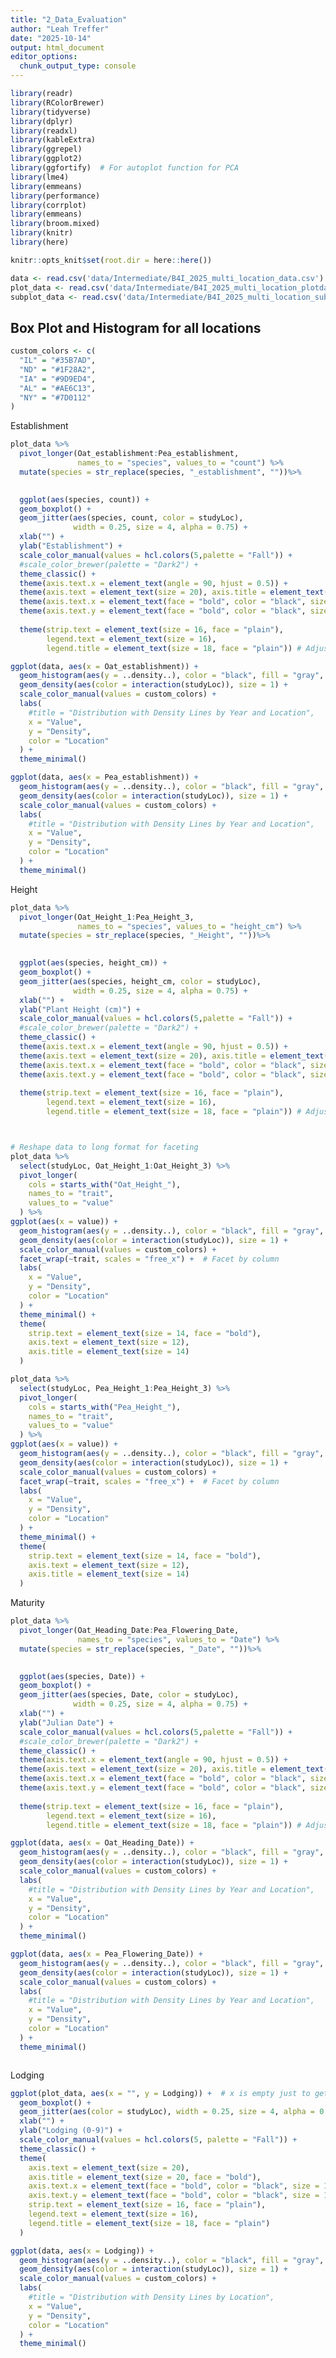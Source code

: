 ```yaml
---
title: "2_Data_Evaluation"
author: "Leah Treffer"
date: "2025-10-14"
output: html_document
editor_options: 
  chunk_output_type: console
---
```



```r
library(readr)
library(RColorBrewer)
library(tidyverse)
library(dplyr)
library(readxl)
library(kableExtra)
library(ggrepel)
library(ggplot2)
library(ggfortify)  # For autoplot function for PCA
library(lme4)
library(emmeans)
library(performance)
library(corrplot)
library(emmeans)
library(broom.mixed)
library(knitr)
library(here)
```

```r
knitr::opts_knit$set(root.dir = here::here())
```

```r
data <- read.csv('data/Intermediate/B4I_2025_multi_location_data.csv')
plot_data <- read.csv('data/Intermediate/B4I_2025_multi_location_plotdata.csv')
subplot_data <- read.csv('data/Intermediate/B4I_2025_multi_location_subplotdata.csv')
```

## Box Plot and Histogram for all locations
```r
custom_colors <- c(
  "IL" = "#35B7AD",  
  "ND" = "#1F28A2",  
  "IA" = "#9D9ED4", 
  "AL" = "#AE6C13",  
  "NY" = "#7D0112"
)
```

Establishment
```r

plot_data %>%
  pivot_longer(Oat_establishment:Pea_establishment,
               names_to = "species", values_to = "count") %>%
  mutate(species = str_replace(species, "_establishment", ""))%>%
  

  ggplot(aes(species, count)) +
  geom_boxplot() +
  geom_jitter(aes(species, count, color = studyLoc), 
              width = 0.25, size = 4, alpha = 0.75) +
  xlab("") +
  ylab("Establishment") +
  scale_color_manual(values = hcl.colors(5,palette = "Fall")) +
  #scale_color_brewer(palette = "Dark2") +
  theme_classic() +
  theme(axis.text.x = element_text(angle = 90, hjust = 0.5)) +
  theme(axis.text = element_text(size = 20), axis.title = element_text(size = 20, face = "bold")) +
  theme(axis.text.x = element_text(face = "bold", color = "black", size = 16)) +
  theme(axis.text.y = element_text(face = "bold", color = "black", size = 16)) +
  
  theme(strip.text = element_text(size = 16, face = "plain"),
        legend.text = element_text(size = 16),
        legend.title = element_text(size = 18, face = "plain")) # Adjust the subtitles and ledgend font size

ggplot(data, aes(x = Oat_establishment)) +
  geom_histogram(aes(y = ..density..), color = "black", fill = "gray", bins = 30, alpha = 0.5) +
  geom_density(aes(color = interaction(studyLoc)), size = 1) +
  scale_color_manual(values = custom_colors) +
  labs(
    #title = "Distribution with Density Lines by Year and Location",
    x = "Value",
    y = "Density",
    color = "Location"
  ) +
  theme_minimal()

ggplot(data, aes(x = Pea_establishment)) +
  geom_histogram(aes(y = ..density..), color = "black", fill = "gray", bins = 30, alpha = 0.5) +
  geom_density(aes(color = interaction(studyLoc)), size = 1) +
  scale_color_manual(values = custom_colors) +
  labs(
    #title = "Distribution with Density Lines by Year and Location",
    x = "Value",
    y = "Density",
    color = "Location"
  ) +
  theme_minimal()
```

Height
```r

plot_data %>%
  pivot_longer(Oat_Height_1:Pea_Height_3,
               names_to = "species", values_to = "height_cm") %>%
  mutate(species = str_replace(species, "_Height", ""))%>%
  

  ggplot(aes(species, height_cm)) +
  geom_boxplot() +
  geom_jitter(aes(species, height_cm, color = studyLoc), 
              width = 0.25, size = 4, alpha = 0.75) +
  xlab("") +
  ylab("Plant Height (cm)") +
  scale_color_manual(values = hcl.colors(5,palette = "Fall")) +
  #scale_color_brewer(palette = "Dark2") +
  theme_classic() +
  theme(axis.text.x = element_text(angle = 90, hjust = 0.5)) +
  theme(axis.text = element_text(size = 20), axis.title = element_text(size = 20, face = "bold")) +
  theme(axis.text.x = element_text(face = "bold", color = "black", size = 16)) +
  theme(axis.text.y = element_text(face = "bold", color = "black", size = 16)) +
  
  theme(strip.text = element_text(size = 16, face = "plain"),
        legend.text = element_text(size = 16),
        legend.title = element_text(size = 18, face = "plain")) # Adjust the subtitles and ledgend font size



# Reshape data to long format for faceting
plot_data %>%
  select(studyLoc, Oat_Height_1:Oat_Height_3) %>%
  pivot_longer(
    cols = starts_with("Oat_Height_"),
    names_to = "trait",
    values_to = "value"
  ) %>%
ggplot(aes(x = value)) +
  geom_histogram(aes(y = ..density..), color = "black", fill = "gray", bins = 30, alpha = 0.5) +
  geom_density(aes(color = interaction(studyLoc)), size = 1) +
  scale_color_manual(values = custom_colors) +
  facet_wrap(~trait, scales = "free_x") +  # Facet by column
  labs(
    x = "Value",
    y = "Density",
    color = "Location"
  ) +
  theme_minimal() +
  theme(
    strip.text = element_text(size = 14, face = "bold"),
    axis.text = element_text(size = 12),
    axis.title = element_text(size = 14)
  )

plot_data %>%
  select(studyLoc, Pea_Height_1:Pea_Height_3) %>%
  pivot_longer(
    cols = starts_with("Pea_Height_"),
    names_to = "trait",
    values_to = "value"
  ) %>%
ggplot(aes(x = value)) +
  geom_histogram(aes(y = ..density..), color = "black", fill = "gray", bins = 30, alpha = 0.5) +
  geom_density(aes(color = interaction(studyLoc)), size = 1) +
  scale_color_manual(values = custom_colors) +
  facet_wrap(~trait, scales = "free_x") +  # Facet by column
  labs(
    x = "Value",
    y = "Density",
    color = "Location"
  ) +
  theme_minimal() +
  theme(
    strip.text = element_text(size = 14, face = "bold"),
    axis.text = element_text(size = 12),
    axis.title = element_text(size = 14)
  )
```

Maturity
```r

plot_data %>%
  pivot_longer(Oat_Heading_Date:Pea_Flowering_Date,
               names_to = "species", values_to = "Date") %>%
  mutate(species = str_replace(species, "_Date", ""))%>%
  

  ggplot(aes(species, Date)) +
  geom_boxplot() +
  geom_jitter(aes(species, Date, color = studyLoc), 
              width = 0.25, size = 4, alpha = 0.75) +
  xlab("") +
  ylab("Julian Date") +
  scale_color_manual(values = hcl.colors(5,palette = "Fall")) +
  #scale_color_brewer(palette = "Dark2") +
  theme_classic() +
  theme(axis.text.x = element_text(angle = 90, hjust = 0.5)) +
  theme(axis.text = element_text(size = 20), axis.title = element_text(size = 20, face = "bold")) +
  theme(axis.text.x = element_text(face = "bold", color = "black", size = 16)) +
  theme(axis.text.y = element_text(face = "bold", color = "black", size = 16)) +
  
  theme(strip.text = element_text(size = 16, face = "plain"),
        legend.text = element_text(size = 16),
        legend.title = element_text(size = 18, face = "plain")) # Adjust the subtitles and ledgend font size

ggplot(data, aes(x = Oat_Heading_Date)) +
  geom_histogram(aes(y = ..density..), color = "black", fill = "gray", bins = 30, alpha = 0.5) +
  geom_density(aes(color = interaction(studyLoc)), size = 1) +
  scale_color_manual(values = custom_colors) +
  labs(
    #title = "Distribution with Density Lines by Year and Location",
    x = "Value",
    y = "Density",
    color = "Location"
  ) +
  theme_minimal()

ggplot(data, aes(x = Pea_Flowering_Date)) +
  geom_histogram(aes(y = ..density..), color = "black", fill = "gray", bins = 30, alpha = 0.5) +
  geom_density(aes(color = interaction(studyLoc)), size = 1) +
  scale_color_manual(values = custom_colors) +
  labs(
    #title = "Distribution with Density Lines by Year and Location",
    x = "Value",
    y = "Density",
    color = "Location"
  ) +
  theme_minimal()



```

Lodging
```r

ggplot(plot_data, aes(x = "", y = Lodging)) +  # x is empty just to get one box
  geom_boxplot() +
  geom_jitter(aes(color = studyLoc), width = 0.25, size = 4, alpha = 0.75) +
  xlab("") +
  ylab("Lodging (0-9)") +
  scale_color_manual(values = hcl.colors(5, palette = "Fall")) +
  theme_classic() +
  theme(
    axis.text = element_text(size = 20),
    axis.title = element_text(size = 20, face = "bold"),
    axis.text.x = element_text(face = "bold", color = "black", size = 16),
    axis.text.y = element_text(face = "bold", color = "black", size = 16),
    strip.text = element_text(size = 16, face = "plain"),
    legend.text = element_text(size = 16),
    legend.title = element_text(size = 18, face = "plain")
  )

ggplot(data, aes(x = Lodging)) +
  geom_histogram(aes(y = ..density..), color = "black", fill = "gray", bins = 30, alpha = 0.5) +
  geom_density(aes(color = interaction(studyLoc)), size = 1) +
  scale_color_manual(values = custom_colors) +
  labs(
    #title = "Distribution with Density Lines by Location",
    x = "Value",
    y = "Density",
    color = "Location"
  ) +
  theme_minimal()
```
